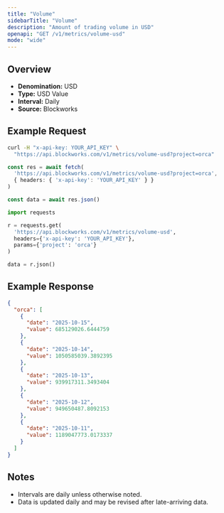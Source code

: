 ```yaml
---
title: "Volume"
sidebarTitle: "Volume"
description: "Amount of trading volume in USD"
openapi: "GET /v1/metrics/volume-usd"
mode: "wide"
---
```


## Overview

- **Denomination:** USD
- **Type:** USD Value
- **Interval:** Daily
- **Source:** Blockworks

## Example Request

<CodeGroup>

```bash cURL
curl -H "x-api-key: YOUR_API_KEY" \
  "https://api.blockworks.com/v1/metrics/volume-usd?project=orca"
```

```typescript TypeScript
const res = await fetch(
  'https://api.blockworks.com/v1/metrics/volume-usd?project=orca',
  { headers: { 'x-api-key': 'YOUR_API_KEY' } }
)

const data = await res.json()
```

```python Python
import requests

r = requests.get(
  'https://api.blockworks.com/v1/metrics/volume-usd',
  headers={'x-api-key': 'YOUR_API_KEY'},
  params={'project': 'orca'}
)

data = r.json()
```

</CodeGroup>

## Example Response

```json
{
  "orca": [
    {
      "date": "2025-10-15",
      "value": 685129026.6444759
    },
    {
      "date": "2025-10-14",
      "value": 1050585039.3892395
    },
    {
      "date": "2025-10-13",
      "value": 939917311.3493404
    },
    {
      "date": "2025-10-12",
      "value": 949650487.8092153
    },
    {
      "date": "2025-10-11",
      "value": 1189047773.0173337
    }
  ]
}
```

## Notes
- Intervals are daily unless otherwise noted.
- Data is updated daily and may be revised after late-arriving data.